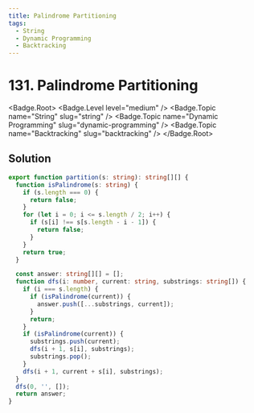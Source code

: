 ```yaml
---
title: Palindrome Partitioning
tags:
  - String
  - Dynamic Programming
  - Backtracking
---
```


# 131. Palindrome Partitioning

<Badge.Root>
  <Badge.Level level="medium" />
  <Badge.Topic name="String" slug="string" />
  <Badge.Topic name="Dynamic Programming" slug="dynamic-programming" />
  <Badge.Topic name="Backtracking" slug="backtracking" />
</Badge.Root>

## Solution

```typescript filename="solution.ts" copy
export function partition(s: string): string[][] {
  function isPalindrome(s: string) {
    if (s.length === 0) {
      return false;
    }
    for (let i = 0; i <= s.length / 2; i++) {
      if (s[i] !== s[s.length - i - 1]) {
        return false;
      }
    }
    return true;
  }

  const answer: string[][] = [];
  function dfs(i: number, current: string, substrings: string[]) {
    if (i === s.length) {
      if (isPalindrome(current)) {
        answer.push([...substrings, current]);
      }
      return;
    }
    if (isPalindrome(current)) {
      substrings.push(current);
      dfs(i + 1, s[i], substrings);
      substrings.pop();
    }
    dfs(i + 1, current + s[i], substrings);
  }
  dfs(0, '', []);
  return answer;
}
```

<ProblemLink
  codingSite="leetcode"
  href="https://leetcode.com/problems/palindrome-partitioning"
  title="Palindrome Partitioning"
/>
